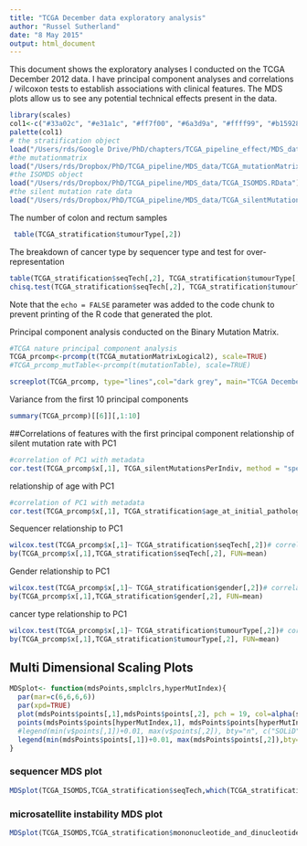 ```yaml
---
title: "TCGA December data exploratory analysis"
author: "Russel Sutherland"
date: "8 May 2015"
output: html_document
---
```


This document shows the exploratory analyses I conducted on the TCGA December 2012 data.
I have principal component analyses and correlations / wilcoxon tests to establish associations with clinical features.
The MDS plots allow us to see any potential technical effects present in the data.

```r

library(scales)
col1<-c("#33a02c", "#e31a1c", "#ff7f00", "#6a3d9a", "#ffff99", "#b15928")
palette(col1)
# the stratification object
load("/Users/rds/Google Drive/PhD/chapters/TCGA_pipeline_effect/MDS_data/TCGA_stratification.RData")
#the mutationmatrix
load("/Users/rds/Dropbox/PhD/TCGA_pipeline/MDS_data/TCGA_mutationMatrixLogical2.RData")
#the ISOMDS object
load("/Users/rds/Dropbox/PhD/TCGA_pipeline/MDS_data/TCGA_ISOMDS.RData")
#the silent mutation rate data
load("/Users/rds/Dropbox/PhD/TCGA_pipeline/MDS_data/TCGA_silentMutationsPerIndiv.RData")

```

The number of colon and rectum samples
```r
 table(TCGA_stratification$tumourType[,2])
```

The breakdown of cancer type by sequencer type and test for over-representation
```r
table(TCGA_stratification$seqTech[,2], TCGA_stratification$tumourType[,2])
chisq.test(TCGA_stratification$seqTech[,2], TCGA_stratification$tumourType[,2])
```
Note that the `echo = FALSE` parameter was added to the code chunk to prevent printing of the R code that generated the plot.




Principal component analysis conducted on the Binary Mutation Matrix.
```r

#TCGA nature principal component analysis
TCGA_prcomp<-prcomp(t(TCGA_mutationMatrixLogical2), scale=TRUE)
#TCGA_prcomp_mutTable<-prcomp(t(mutationTable), scale=TRUE)

screeplot(TCGA_prcomp, type="lines",col="dark grey", main="TCGA December PCA screeplot")
```

Variance from the first 10 principal components
```r
summary(TCGA_prcomp)[[6]][,1:10]
```


##Correlations of features with the first principal component
relationship of silent mutation rate with PC1
```r

#correlation of PC1 with metadata
cor.test(TCGA_prcomp$x[,1], TCGA_silentMutationsPerIndiv, method = "spearman")# correlation with mutation rate
```

relationship of age with PC1
```r

#correlation of PC1 with metadata
cor.test(TCGA_prcomp$x[,1], TCGA_stratification$age_at_initial_pathologic_diagnosis[,2], method = "spearman")# correlation with age
```


Sequencer relationship to PC1
```r
wilcox.test(TCGA_prcomp$x[,1]~ TCGA_stratification$seqTech[,2])# correlation with sequence center
by(TCGA_prcomp$x[,1],TCGA_stratification$seqTech[,2], FUN=mean)
```

Gender relationship to PC1
```r
wilcox.test(TCGA_prcomp$x[,1]~ TCGA_stratification$gender[,2])# correlation with mutation gender
by(TCGA_prcomp$x[,1],TCGA_stratification$gender[,2], FUN=mean)

```
cancer type relationship to PC1
```r
wilcox.test(TCGA_prcomp$x[,1]~ TCGA_stratification$tumourType[,2])# correlation with mutation gender
by(TCGA_prcomp$x[,1],TCGA_stratification$tumourType[,2], FUN=mean)

```


## Multi Dimensional Scaling Plots

```r

MDSplot<- function(mdsPoints,smplclrs,hyperMutIndex){
  par(mar=c(6,6,6,6))
  par(xpd=TRUE)
  plot(mdsPoints$points[,1],mdsPoints$points[,2], pch = 19, col=alpha(smplclrs[,1],0.5), cex=0.7, cex.lab=0.7, cex.main = 0.7, cex.axis=0.7, xlab="dimension 1", ylab="dimension 2")
  points(mdsPoints$points[hyperMutIndex,1], mdsPoints$points[hyperMutIndex,2],pch=1, cex = 0.9)
  #legend(min(v$points[,1])+0.01, max(v$points[,2]), bty="n", c("SOLiD", "IlluminaHiSeq","not available","hypermutated"), cex=3, pch=c(19,19,19,1),col=c(col1[c(2,1,3)], "black"))
  legend(min(mdsPoints$points[,1])+0.01, max(mdsPoints$points[,2]),bty="n", c(unique(smplclrs[,2]),"hypermutated"), cex=0.7,pt.cex=0.7, pch=c(rep(19, length(unique(smplclrs[,2]))),1),col=c(seq_along(1:length(unique(smplclrs[,1]))),"black"))
}
```

### sequencer MDS plot

```r

MDSplot(TCGA_ISOMDS,TCGA_stratification$seqTech,which(TCGA_stratification$hyperMutatedMetaData[,2]))

```

### microsatellite instability MDS plot

```r
MDSplot(TCGA_ISOMDS,TCGA_stratification$mononucleotide_and_dinucleotide_marker_panel_analysis_status,which(TCGA_stratification$hyperMutatedMetaData[,2]))


```